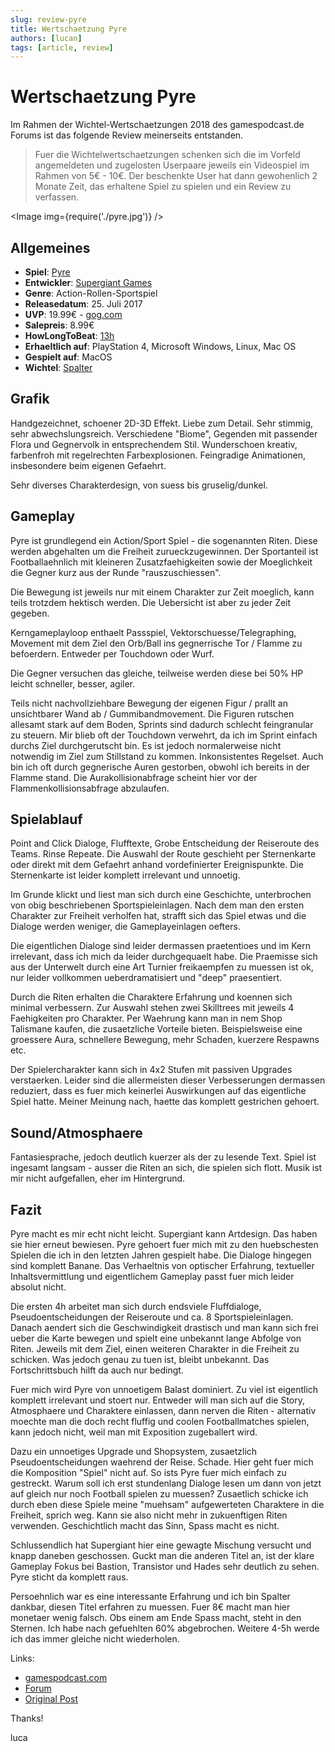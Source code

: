 ```yaml
---
slug: review-pyre
title: Wertschaetzung Pyre
authors: [lucan]
tags: [article, review]
---
```



# Wertschaetzung Pyre

Im Rahmen der Wichtel-Wertschaetzungen 2018 des gamespodcast.de Forums ist das folgende Review meinerseits entstanden.

> Fuer die Wichtelwertschaetzungen schenken sich die im Vorfeld angemeldeten und zugelosten Userpaare jeweils ein Videospiel im Rahmen von 5€ - 10€. Der beschenkte User hat dann gewohenlich 2 Monate Zeit, das erhaltene Spiel zu spielen und ein Review zu verfassen.

<Image img={require('./pyre.jpg')} />

## Allgemeines

- **Spiel**: [Pyre](https://www.supergiantgames.com/games/pyre/)
- **Entwickler**: [Supergiant Games](https://www.supergiantgames.com/)
- **Genre**: Action-Rollen-Sportspiel
- **Releasedatum**: 25. Juli 2017
- **UVP**: 19.99€ - [gog.com](https://www.gog.com/game/pyre)
- **Salepreis**: 8.99€
- **HowLongToBeat**: [13h](https://howlongtobeat.com/game.php?id=40340)
- **Erhaeltlich auf**: PlayStation 4, Microsoft Windows, Linux, Mac OS
- **Gespielt auf**: MacOS
- **Wichtel**: [Spalter](https://forum.gamespodcast.de/memberlist.php?mode=viewprofile&u=244)

## Grafik

Handgezeichnet, schoener 2D-3D Effekt. Liebe zum Detail. Sehr stimmig, sehr abwechslungsreich. Verschiedene "Biome",
Gegenden mit passender Flora und Gegnervolk in entsprechendem Stil. Wunderschoen kreativ, farbenfroh mit regelrechten
Farbexplosionen. Feingradige Animationen, insbesondere beim eigenen Gefaehrt.

Sehr diverses Charakterdesign, von suess bis gruselig/dunkel.

## Gameplay

Pyre ist grundlegend ein Action/Sport Spiel - die sogenannten Riten. Diese werden abgehalten um die Freiheit
zurueckzugewinnen. Der Sportanteil ist Footballaehnlich mit kleineren Zusatzfaehigkeiten sowie der Moeglichkeit die
Gegner kurz aus der Runde "rauszuschiessen".

Die Bewegung ist jeweils nur mit einem Charakter zur Zeit moeglich, kann teils trotzdem hektisch werden. Die Uebersicht
ist aber zu jeder Zeit gegeben.

Kerngameplayloop enthaelt Passspiel, Vektorschuesse/Telegraphing, Movement mit dem Ziel den Orb/Ball ins gegnerrische
Tor / Flamme zu befoerdern. Entweder per Touchdown oder Wurf.

Die Gegner versuchen das gleiche, teilweise werden diese bei 50% HP leicht schneller, besser, agiler.

Teils nicht nachvollziehbare Bewegung der eigenen Figur / prallt an unsichtbarer Wand ab / Gummibandmovement. Die
Figuren rutschen allesamt stark auf dem Boden, Sprints sind dadurch schlecht feingranular zu steuern. Mir blieb oft der
Touchdown verwehrt, da ich im Sprint einfach durchs Ziel durchgerutscht bin. Es ist jedoch normalerweise nicht notwendig
im Ziel zum Stillstand zu kommen. Inkonsistentes Regelset. Auch bin ich oft durch gegnerische Auren gestorben, obwohl
ich bereits in der Flamme stand. Die Aurakollisionabfrage scheint hier vor der Flammenkollisionsabfrage abzulaufen.

## Spielablauf

Point and Click Dialoge, Flufftexte, Grobe Entscheidung der Reiseroute des Teams. Rinse Repeate. Die Auswahl der Route
geschieht per Sternenkarte oder direkt mit dem Gefaehrt anhand vordefinierter Ereignispunkte. Die Sternenkarte ist
leider komplett irrelevant und unnoetig.

Im Grunde klickt und liest man sich durch eine Geschichte, unterbrochen von obig beschriebenen Sportspieleinlagen. Nach
dem man den ersten Charakter zur Freiheit verholfen hat, strafft sich das Spiel etwas und die Dialoge werden weniger,
die Gameplayeinlagen oefters.

Die eigentlichen Dialoge sind leider dermassen praetentioes und im Kern irrelevant, dass ich mich da leider
durchgequaelt habe. Die Praemisse sich aus der Unterwelt durch eine Art Turnier freikaempfen zu muessen ist ok, nur
leider vollkommen ueberdramatisiert und "deep" praesentiert.

Durch die Riten erhalten die Charaktere Erfahrung und koennen sich minimal verbessern. Zur Auswahl stehen zwei
Skilltrees mit jeweils 4 Faehigkeiten pro Charakter. Per Waehrung kann man in nem Shop Talismane kaufen, die
zusaetzliche Vorteile bieten. Beispielsweise eine groessere Aura, schnellere Bewegung, mehr Schaden, kuerzere Respawns
etc.

Der Spielercharakter kann sich in 4x2 Stufen mit passiven Upgrades verstaerken. Leider sind die allermeisten dieser
Verbesserungen dermassen reduziert, dass es fuer mich keinerlei Auswirkungen auf das eigentliche Spiel hatte. Meiner
Meinung nach, haette das komplett gestrichen gehoert.

## Sound/Atmosphaere

Fantasiesprache, jedoch deutlich kuerzer als der zu lesende Text. Spiel ist ingesamt langsam - ausser die Riten an sich,
die spielen sich flott. Musik ist mir nicht aufgefallen, eher im Hintergrund.

## Fazit

Pyre macht es mir echt nicht leicht. Supergiant kann Artdesign. Das haben sie hier erneut bewiesen. Pyre gehoert fuer
mich mit zu den huebschesten Spielen die ich in den letzten Jahren gespielt habe. Die Dialoge hingegen sind komplett
Banane. Das Verhaeltnis von optischer Erfahrung, textueller Inhaltsvermittlung und eigentlichem Gameplay passt fuer mich
leider absolut nicht.

Die ersten 4h arbeitet man sich durch endsviele Fluffdialoge, Pseudoentscheidungen der Reiseroute und ca. 8
Sportspieleinlagen. Danach aendert sich die Geschwindigkeit drastisch und man kann sich frei ueber die Karte bewegen und
spielt eine unbekannt lange Abfolge von Riten. Jeweils mit dem Ziel, einen weiteren Charakter in die Freiheit zu
schicken. Was jedoch genau zu tuen ist, bleibt unbekannt. Das Fortschrittsbuch hilft da auch nur bedingt.

Fuer mich wird Pyre von unnoetigem Balast dominiert. Zu viel ist eigentlich komplett irrelevant und stoert nur. Entweder
will man sich auf die Story, Atmosphaere und Charaktere einlassen, dann nerven die Riten - alternativ moechte man die
doch recht fluffig und coolen Footballmatches spielen, kann jedoch nicht, weil man mit Exposition zugeballert wird.

Dazu ein unnoetiges Upgrade und Shopsystem, zusaetzlich Pseudoentscheidungen waehrend der Reise. Schade. Hier geht fuer
mich die Komposition "Spiel" nicht auf. So ists Pyre fuer mich einfach zu gestreckt. Warum soll ich erst stundenlang
Dialoge lesen um dann von jetzt auf gleich nur noch Football spielen zu muessen? Zusaetlich schicke ich durch eben diese
Spiele meine "muehsam" aufgewerteten Charaktere in die Freiheit, sprich weg. Kann sie also nicht mehr in zukuenftigen
Riten verwenden. Geschichtlich macht das Sinn, Spass macht es nicht.

Schlussendlich hat Supergiant hier eine gewagte Mischung versucht und knapp daneben geschossen. Guckt man die anderen
Titel an, ist der klare Gameplay Fokus bei Bastion, Transistor und Hades sehr deutlich zu sehen. Pyre sticht da komplett
raus.

Persoehnlich war es eine interessante Erfahrung und ich bin Spalter dankbar, diesen Titel erfahren zu muessen. Fuer 8€
macht man hier monetaer wenig falsch. Obs einem am Ende Spass macht, steht in den Sternen. Ich habe nach gefuehlten 60%
abgebrochen. Weitere 4-5h werde ich das immer gleiche nicht wiederholen.

Links:

- [gamespodcast.com](https://www.gamespodcast.de/)
- [Forum](https://forum.gamespodcast.de/index.php)
- [Original Post](https://forum.gamespodcast.de/viewtopic.php?f=2&t=4191#p89303)

Thanks!

luca
